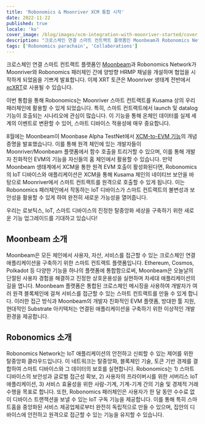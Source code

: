 ```yaml
---
title: 'Robonomics & Moonriver XCM 통합 시작'
date: 2022-11-22
published: true
locale: 'ko'
cover_image: /blog/images/xcm-integration-with-moonriver-started/cover.jpg
description: "크로스체인 연결 스마트 컨트랙트 플랫폼인 Moonbeam과 Robonomics Network가 Moonriver와 Robonomics 패러체인 간에 양방향 HRMP 채널을 개설하며 협업을 시작하게 되었음을 기쁘게 발표합니다."
tags: ['Robonomics parachain', 'Collaborations']
---
```


크로스체인 연결 스마트 컨트랙트 플랫폼인 [Moonbeam](http://moonbeam.network/)과 Robonomics Network가 Moonriver와 Robonomics 패러체인 간에 양방향 HRMP 채널을 개설하며 협업을 시작하게 되었음을 기쁘게 발표합니다. 이제 XRT 토큰은 Moonriver 생태계 전반에서 [xcXRT](https://moonbeam.network/announcements/moonriver-adds-cross-chain-capabilities-and-xcksm/)로 사용될 수 있습니다.

이번 통합을 통해 Robonomics는 Moonriver 스마트 컨트랙트를 Kusama 상의 우리 패러체인에 활용할 수 있게 되었습니다. 특히, 스마트 컨트랙트에서 launch 및 datalog 기능이 호출되는 시나리오에 관심이 많습니다. 이 기능을 통해 온체인 데이터를 실제 세계의 이벤트로 변환할 수 있어, 스마트 디바이스 적용성에 매우 중요합니다.

8월에는 Moonbeam이 Moonbase Alpha TestNet에서 [XCM-to-EVM 기능](https://moonbeam.network/announcements/xcm-to-evm-functionality-moonbase-alpha/)의 개념 증명을 발표했습니다. 이를 통해 원격 체인에 있는 개발자들이 Moonriver/Moonbeam 플랫폼에서 함수 호출을 트리거할 수 있으며, 이를 통해 개발자 친화적인 EVM의 기능을 자신들의 홈 체인에서 활용할 수 있습니다. 만약 Moonbeam 생태계에서 XCM을 통한 원격 EVM 호출이 활성화된다면, Robonomics의 IoT 디바이스와 애플리케이션은 XCM을 통해 Kusama 체인의 네이티브 보안을 바탕으로 Moonriver에서 스마트 컨트랙트를 원격으로 호출할 수 있게 됩니다. 이는 Robonomics 패러체인에서 작동하는 IoT 디바이스가 스마트 컨트랙트의 불변성과 보안성을 활용할 수 있게 하여 완전히 새로운 가능성을 열어줍니다.

우리는 로보틱스, IoT, 스마트 디바이스의 진정한 탈중앙화 세상을 구축하기 위한 새로운 기능 업그레이드를 기대하고 있습니다!

## Moonbeam 소개

Moonbeam은 모든 체인에서 사용자, 자산, 서비스를 접근할 수 있는 크로스체인 연결 애플리케이션을 구축하기 위한 스마트 컨트랙트 플랫폼입니다. Ethereum, Cosmos, Polkadot 등 다양한 기능을 하나의 플랫폼에 통합함으로써, Moonbeam은 오늘날의 단절된 사용자 경험을 해결하고 진정한 상호운용성을 실현하며 차세대 애플리케이션의 길을 엽니다. Moonbeam 플랫폼은 통합된 크로스체인 메시징을 사용하여 개발자가 여러 원격 블록체인에 걸쳐 서비스를 접근할 수 있는 스마트 컨트랙트를 만들 수 있게 합니다. 이러한 접근 방식과 Moonbeam의 개발자 친화적인 EVM 플랫폼, 방대한 툴 지원, 현대적인 Substrate 아키텍처는 연결된 애플리케이션을 구축하기 위한 이상적인 개발 환경을 제공합니다.

## Robonomics 소개

Robonomics Network는 IoT 애플리케이션의 안전하고 신뢰할 수 있는 제어를 위한 탈중앙화 클라우드입니다. 이 네트워크는 탈중앙화, 블록체인 기술, 토큰 기반 경제를 결합하여 스마트 디바이스와 그 데이터의 보호를 실현합니다. Robonomics는 1) 스마트 디바이스의 보안성과 글로벌 접근성 확보, 2) 사용자의 프라이버시를 위한 서버리스 IoT 애플리케이션, 3) 서비스 효율성을 위한 사람-기계, 기계-기계 간의 기술 및 경제적 거래 수행을 목표로 합니다. 또한, Robonomics 패러체인은 사용자가 한 달 동안 수수료 없이 디바이스 트랜잭션을 보낼 수 있는 IoT 구독 기능을 제공합니다. 이를 통해 특히 스마트홈을 중앙화된 서비스 제공업체로부터 완전히 독립적으로 만들 수 있으며, 집안의 디바이스에 안전하고 원격으로 접근할 수 있는 기능을 유지할 수 있습니다.